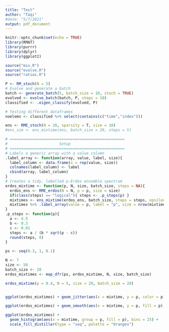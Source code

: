 ```yaml
---
title: "Test"
author: "Taqi"
#date: "5/7/2021"
output: pdf_document
---
```


```r
knitr::opts_chunk$set(echo = TRUE)
library(RMAT)
library(purrr)
library(dplyr)
library(ggplot2)
```

```r
source("mix.R")
source("evolve.R")
source("ratios.R")
```

```r
P <- RM_stoch(N = 5)
# Evolve and generate a batch
batch <- generate_batch(5, batch_size = 10, stoch = TRUE)
evolved <- evolve_batch(batch, P, steps = 10)
classified <- .eigen_classify(evolved, P)
```

```r
# Testing different dataframes
noelems <- classified %>% select(contains(c("time","index")))
```

```r
ens <- RME_stoch(N = 20, sparsity = T, size = 10)
#ens_sim <- ens_mixtime(ens, batch_size = 20, steps = 5)
```

```r
# ===================================================
#                       Setup
# ===================================================
# Labels a generic array with a value column
.label_array <- function(array, value, label, size){
  label_column <- data.frame(x = rep(value, size))
  colnames(label_column) <- label
  cbind(array, label_column)
}
# Creates a tidy, labelled p-Erdos ensemble spectrum
erdos_mixtime <- function(p, N, size, batch_size, steps = NA){
  erdos_ens <- RME_erdos(N = N, p = p, size = size)
  if(class(steps) == "logical"){ steps <- .p_steps(p) }
  mixtimes <- ens_mixtime(erdos_ens, batch_size, steps = steps, epsilon = 0.1) 
  mixtimes %>% .label_array(value = p, label = "p", size = nrow(mixtimes))
}
.p_steps <- function(p){
  a <- 4.5
  b <- 0.3
  c <- 0.01
  steps <- a / (b * sqrt(p - c))
  round(steps, 0)
}
```

```r
ps <- seq(0.3, 1, 0.1)
```

```r
N <- 7
size <- 50
batch_size <- 20
erdos_mixtimes <- map_dfr(ps, erdos_mixtime, N, size, batch_size)
```


```r
erdos_mixtime(p = 0.4, N = 5, size = 20, batch_size = 20)
```

```r

```

```r
ggplot(erdos_mixtimes) + geom_jitter(aes(x = mixtime, y = p, color = p)) 
```


```r
ggplot(erdos_mixtimes) + geom_smooth(aes(x = mixtime, y = p, fill = p), kernel = "gaussian") + coord_flip()
```

```r
ggplot(erdos_mixtimes) + 
  geom_histogram(aes(x = mixtime, group = p, fill = p), bins = 25) +
  scale_fill_distiller(type = "seq", palette = "Oranges")
```


